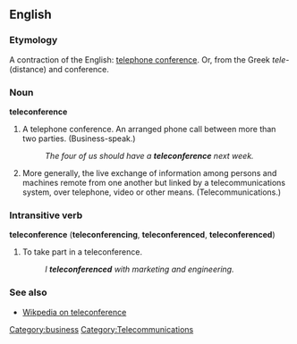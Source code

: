 ==English==
===Etymology===
A contraction of the English: [[telephone conference]]. Or, from the Greek ''tele-'' (distance) and conference.

===Noun===
'''teleconference'''

# A telephone conference. An arranged phone call between more than two parties. (Business-speak.)
#:''The four of us should have a '''teleconference''' next week.''
# More generally, the live exchange of information among persons and machines remote from one another but linked by a telecommunications system, over telephone, video or other means. (Telecommunications.)

===Intransitive verb===
'''teleconference''' ('''teleconferencing''', '''teleconferenced''', '''teleconferenced''')

# To take part in a teleconference.
#:''I '''teleconferenced''' with marketing and engineering.''

[[Category:business]] [[Category:Telecommunications]]

===See also===
* [[w:teleconference|Wikpedia on teleconference]]